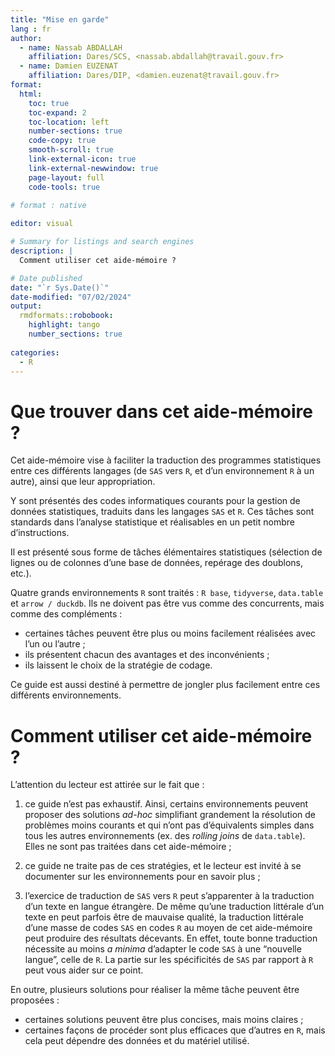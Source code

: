 ```yaml
---
title: "Mise en garde"
lang : fr
author:
  - name: Nassab ABDALLAH
    affiliation: Dares/SCS, <nassab.abdallah@travail.gouv.fr>
  - name: Damien EUZENAT
    affiliation: Dares/DIP, <damien.euzenat@travail.gouv.fr>
format:
  html:
    toc: true
    toc-expand: 2
    toc-location: left
    number-sections: true
    code-copy: true
    smooth-scroll: true
    link-external-icon:	true
    link-external-newwindow: true
    page-layout: full
    code-tools: true
    
# format : native    

editor: visual

# Summary for listings and search engines
description: |
  Comment utiliser cet aide-mémoire ?

# Date published
date: "`r Sys.Date()`"
date-modified: "07/02/2024"
output:
  rmdformats::robobook:
    highlight: tango
    number_sections: true
  
categories:
  - R
---
```


# Que trouver dans cet aide-mémoire ?

Cet aide-mémoire vise à faciliter la traduction des programmes statistiques entre ces différents langages (de `SAS` vers `R`, et d'un environnement `R` à un autre), ainsi que leur appropriation.

Y sont présentés des codes informatiques courants pour la gestion de données statistiques, traduits dans les langages `SAS` et `R`. Ces tâches sont standards dans l'analyse statistique et réalisables en un petit nombre d'instructions.

Il est présenté sous forme de tâches élémentaires statistiques (sélection de lignes ou de colonnes d'une base de données, repérage des doublons, etc.).

Quatre grands environnements `R` sont traités : `R base`, `tidyverse`, `data.table` et `arrow / duckdb`. Ils ne doivent pas être vus comme des concurrents, mais comme des compléments :

-   certaines tâches peuvent être plus ou moins facilement réalisées avec l'un ou l'autre ;
-   ils présentent chacun des avantages et des inconvénients ;
-   ils laissent le choix de la stratégie de codage.

Ce guide est aussi destiné à permettre de jongler plus facilement entre ces différents environnements.


# Comment utiliser cet aide-mémoire ?

L'attention du lecteur est attirée sur le fait que :

1)  ce guide n'est pas exhaustif. Ainsi, certains environnements peuvent proposer des solutions *ad-hoc* simplifiant grandement la résolution de problèmes moins courants et qui n'ont pas d'équivalents simples dans tous les autres environnements (ex. des *rolling joins* de `data.table`). Elles ne sont pas traitées dans cet aide-mémoire ;

2)  ce guide ne traite pas de ces stratégies, et le lecteur est invité à se documenter sur les environnements pour en savoir plus ;

3)  l'exercice de traduction de `SAS` vers `R` peut s'apparenter à la traduction d'un texte en langue étrangère. De même qu'une traduction littérale d'un texte en peut parfois être de mauvaise qualité, la traduction littérale d'une masse de codes `SAS` en codes `R` au moyen de cet aide-mémoire peut produire des résultats décevants. En effet, toute bonne traduction nécessite au moins *a minima* d'adapter le code `SAS` à une "nouvelle langue", celle de `R`. La partie sur les spécificités de `SAS` par rapport à `R` peut vous aider sur ce point.

En outre, plusieurs solutions pour réaliser la même tâche peuvent être proposées :

-   certaines solutions peuvent être plus concises, mais moins claires ;
-   certaines façons de procéder sont plus efficaces que d'autres en `R`, mais cela peut dépendre des données et du matériel utilisé.
